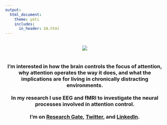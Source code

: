 ```yaml
---
output: 
  html_document:
    theme: yeti
    includes:
      in_header: GA.html
---
```

<br>
<center>![](./Images/seanspiders.jpg)
<br><br><h3>
I'm interested in how the brain controls the focus of attention, why attention operates the way it does, and what the implications are for living in chronically distracting environments.
<br><br>
In my research I use EEG and fMRI to investigate the neural processes involved in attention control.
<br><br>
I'm on [Research Gate](https://www.researchgate.net/profile/Sean_Noah), [Twitter](https://twitter.com/seannoah), and [LinkedIn](https://www.linkedin.com/in/seannoah/).